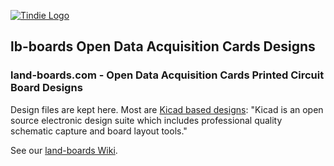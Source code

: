 <a href="https://www.tindie.com/stores/land_boards/" >
<img src="http://land-boards.com/tindie/tindie-larges-v2.png" alt="Tindie Logo">
</img></a>

== lb-boards Open Data Acquisition Cards Designs ==

=== land-boards.com - Open Data Acquisition Cards Printed Circuit Board Designs ===

Design files are kept here. Most are [http://www.kicad-pcb.org/display/KICAD/KiCad+EDA+Software+Suite/ Kicad based designs]:  "Kicad is an open source electronic design suite which includes professional quality schematic capture and board layout tools."

See our [http://land-boards.com/blwiki/ land-boards Wiki].
